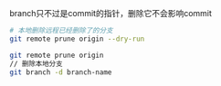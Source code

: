 branch只不过是commit的指针，删除它不会影响commit
``` bash
# 本地删除远程已经删除了的分支
git remote prune origin --dry-run

git remote prune origin
// 删除本地分支
git branch -d branch-name
```


